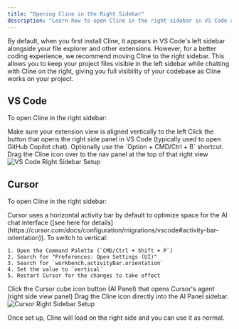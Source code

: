 ```yaml
---
title: "Opening Cline in the Right Sidebar"
description: "Learn how to open Cline in the right sidebar in VS Code and Cursor"
---
```


By default, when you first install Cline, it appears in VS Code's left sidebar alongside your file explorer and other extensions. However, for a better coding experience, we recommend moving Cline to the right sidebar. This allows you to keep your project files visible in the left sidebar while chatting with Cline on the right, giving you full visibility of your codebase as Cline works on your project.

## VS Code

To open Cline in the right sidebar:

<Steps>
  <Step title="Align Extension View">
    Make sure your extension view is aligned vertically to the left
  </Step>
  <Step title="Open Right Side View">
    Click the button that opens the right side panel in VS Code (typically used to open GitHub Copilot chat). Optionally use the `Option + CMD/Ctrl + B` shortcut.
  </Step>
  <Step title="Drag Cline Icon">
    Drag the Cline icon over to the nav panel at the top of that right view
  </Step>
</Steps>

<Frame>
	<img
		src="https://storage.googleapis.com/cline_public_images/vscode_right_view.gif"
		alt="VS Code Right Sidebar Setup"
	/>
</Frame>

## Cursor

To open Cline in the right sidebar:

<Steps>
  <Step title="Align Extensions">
    Cursor uses a horizontal activity bar by default to optimize space for the AI chat interface ([see here for details](https://cursor.com/docs/configuration/migrations/vscode#activity-bar-orientation)). To switch to vertical:
    
    1. Open the Command Palette (`CMD/Ctrl + Shift + P`)
    2. Search for "Preferences: Open Settings (UI)"
    3. Search for `workbench.activityBar.orientation`
    4. Set the value to `vertical`
    5. Restart Cursor for the changes to take effect
  </Step>
  <Step title="Open Agent Panel">
    Click the Cursor cube icon button (AI Panel) that opens Cursor's agent (right side view panel)
  </Step>
  <Step title="Drag to AI Panel Sidebar">
    Drag the Cline icon directly into the AI Panel sidebar.
  </Step>
</Steps>

<Frame>
	<img
		src="https://storage.googleapis.com/cline_public_images/Cursor-sidebar.gif"
		alt="Cursor Right Sidebar Setup"
	/>
</Frame>

Once set up, Cline will load on the right side and you can use it as normal.
